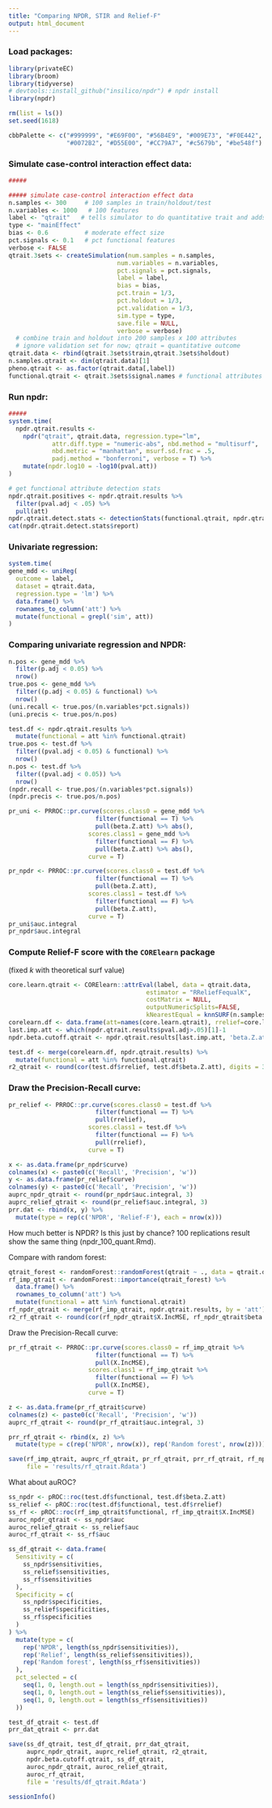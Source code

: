 ```yaml
---
title: "Comparing NPDR, STIR and Relief-F"
output: html_document
---
```


### Load packages:

```r
library(privateEC)
library(broom)
library(tidyverse)
# devtools::install_github("insilico/npdr") # npdr install
library(npdr)

rm(list = ls())
set.seed(1618)

cbbPalette <- c("#999999", "#E69F00", "#56B4E9", "#009E73", "#F0E442", 
                "#0072B2", "#D55E00", "#CC79A7", "#c5679b", "#be548f")
```


### Simulate case-control interaction effect data:

```r
#####

##### simulate case-control interaction effect data 
n.samples <- 300     # 100 samples in train/holdout/test
n.variables <- 1000   # 100 features
label <- "qtrait"   # tells simulator to do quantitative trait and adds this colname
type <- "mainEffect"
bias <- 0.6          # moderate effect size
pct.signals <- 0.1   # pct functional features
verbose <- FALSE
qtrait.3sets <- createSimulation(num.samples = n.samples,
                              num.variables = n.variables,
                              pct.signals = pct.signals,
                              label = label,
                              bias = bias,
                              pct.train = 1/3,
                              pct.holdout = 1/3,
                              pct.validation = 1/3,
                              sim.type = type,
                              save.file = NULL,
                              verbose = verbose)
  # combine train and holdout into 200 samples x 100 attributes
  # ignore validation set for now; qtrait = quantitative outcome
qtrait.data <- rbind(qtrait.3sets$train,qtrait.3sets$holdout)
n.samples.qtrait <- dim(qtrait.data)[1]
pheno.qtrait <- as.factor(qtrait.data[,label])
functional.qtrait <- qtrait.3sets$signal.names # functional attributes
```

### Run npdr:

```r
#####
system.time(
  npdr.qtrait.results <- 
    npdr("qtrait", qtrait.data, regression.type="lm", 
            attr.diff.type = "numeric-abs", nbd.method = "multisurf", 
            nbd.metric = "manhattan", msurf.sd.frac = .5, 
            padj.method = "bonferroni", verbose = T) %>%
    mutate(npdr.log10 = -log10(pval.att))
)

# get functional attribute detection stats
npdr.qtrait.positives <- npdr.qtrait.results %>%
  filter(pval.adj < .05) %>%
  pull(att)
npdr.qtrait.detect.stats <- detectionStats(functional.qtrait, npdr.qtrait.positives)
cat(npdr.qtrait.detect.stats$report)

```

### Univariate regression:

```r
system.time(
gene_mdd <- uniReg(
  outcome = label, 
  dataset = qtrait.data, 
  regression.type = 'lm') %>%
  data.frame() %>%
  rownames_to_column('att') %>%
  mutate(functional = grepl('sim', att))
)
```

### Comparing univariate regression and NPDR:

```r
n.pos <- gene_mdd %>%
  filter(p.adj < 0.05) %>%
  nrow()
true.pos <- gene_mdd %>%
  filter((p.adj < 0.05) & functional) %>%
  nrow()
(uni.recall <- true.pos/(n.variables*pct.signals))
(uni.precis <- true.pos/n.pos)

test.df <- npdr.qtrait.results %>%
  mutate(functional = att %in% functional.qtrait) 
true.pos <- test.df %>%
  filter((pval.adj < 0.05) & functional) %>%
  nrow()
n.pos <- test.df %>%
  filter((pval.adj < 0.05)) %>%
  nrow()
(npdr.recall <- true.pos/(n.variables*pct.signals))
(npdr.precis <- true.pos/n.pos)

pr_uni <- PRROC::pr.curve(scores.class0 = gene_mdd %>%
                        filter(functional == T) %>%
                        pull(beta.Z.att) %>% abs(),
                      scores.class1 = gene_mdd %>%
                        filter(functional == F) %>%
                        pull(beta.Z.att) %>% abs(),
                      curve = T)

pr_npdr <- PRROC::pr.curve(scores.class0 = test.df %>%
                        filter(functional == T) %>%
                        pull(beta.Z.att),
                      scores.class1 = test.df %>%
                        filter(functional == F) %>%
                        pull(beta.Z.att),
                      curve = T)
pr_uni$auc.integral
pr_npdr$auc.integral
```


### Compute Relief-F score with the `CORElearn` package
(fixed $k$ with theoretical surf value)

```r
core.learn.qtrait <- CORElearn::attrEval(label, data = qtrait.data,
                                      estimator = "RReliefFequalK",
                                      costMatrix = NULL,
                                      outputNumericSplits=FALSE,
                                      kNearestEqual = knnSURF(n.samples.qtrait,.5))
corelearn.df <- data.frame(att=names(core.learn.qtrait), rrelief=core.learn.qtrait)
last.imp.att <- which(npdr.qtrait.results$pval.adj>.05)[1]-1
npdr.beta.cutoff.qtrait <- npdr.qtrait.results[last.imp.att, 'beta.Z.att']

test.df <- merge(corelearn.df, npdr.qtrait.results) %>%
  mutate(functional = att %in% functional.qtrait)
r2_qtrait <- round(cor(test.df$rrelief, test.df$beta.Z.att), digits = 3)
```


### Draw the Precision-Recall curve:

```r
pr_relief <- PRROC::pr.curve(scores.class0 = test.df %>%
                        filter(functional == T) %>%
                        pull(rrelief),
                      scores.class1 = test.df %>%
                        filter(functional == F) %>%
                        pull(rrelief),
                      curve = T)

x <- as.data.frame(pr_npdr$curve)
colnames(x) <- paste0(c('Recall', 'Precision', 'w'))
y <- as.data.frame(pr_relief$curve)
colnames(y) <- paste0(c('Recall', 'Precision', 'w'))
auprc_npdr_qtrait <- round(pr_npdr$auc.integral, 3)
auprc_relief_qtrait <- round(pr_relief$auc.integral, 3)
prr.dat <- rbind(x, y) %>%
  mutate(type = rep(c('NPDR', 'Relief-F'), each = nrow(x)))
```






How much better is NPDR? Is this just by chance? 100 replications result show the same thing (npdr_100_quant.Rmd).

Compare with random forest:

```r
qtrait_forest <- randomForest::randomForest(qtrait ~ ., data = qtrait.data, importance = T)
rf_imp_qtrait <- randomForest::importance(qtrait_forest) %>%
  data.frame() %>%
  rownames_to_column('att') %>%
  mutate(functional = att %in% functional.qtrait)
rf_npdr_qtrait <- merge(rf_imp_qtrait, npdr.qtrait.results, by = 'att')
r2_rf_qtrait <- round(cor(rf_npdr_qtrait$X.IncMSE, rf_npdr_qtrait$beta.Z.att), 3)

```

Draw the Precision-Recall curve:

```r
pr_rf_qtrait <- PRROC::pr.curve(scores.class0 = rf_imp_qtrait %>% 
                        filter(functional == T) %>% 
                        pull(X.IncMSE), 
                      scores.class1 = rf_imp_qtrait %>% 
                        filter(functional == F) %>% 
                        pull(X.IncMSE), 
                      curve = T)

z <- as.data.frame(pr_rf_qtrait$curve) 
colnames(z) <- paste0(c('Recall', 'Precision', 'w'))
auprc_rf_qtrait <- round(pr_rf_qtrait$auc.integral, 3)

prr_rf_qtrait <- rbind(x, z) %>% 
  mutate(type = c(rep('NPDR', nrow(x)), rep('Random forest', nrow(z))))

save(rf_imp_qtrait, auprc_rf_qtrait, pr_rf_qtrait, prr_rf_qtrait, rf_npdr_qtrait, r2_rf_qtrait, 
     file = 'results/rf_qtrait.Rdata')
```


What about auROC?

```r
ss_npdr <- pROC::roc(test.df$functional, test.df$beta.Z.att)
ss_relief <- pROC::roc(test.df$functional, test.df$rrelief)
ss_rf <- pROC::roc(rf_imp_qtrait$functional, rf_imp_qtrait$X.IncMSE)
auroc_npdr_qtrait <- ss_npdr$auc
auroc_relief_qtrait <- ss_relief$auc
auroc_rf_qtrait <- ss_rf$auc

ss_df_qtrait <- data.frame(
  Sensitivity = c(
    ss_npdr$sensitivities,
    ss_relief$sensitivities,
    ss_rf$sensitivities
  ),
  Specificity = c(
    ss_npdr$specificities,
    ss_relief$specificities,
    ss_rf$specificities
  )
) %>%
  mutate(type = c(
    rep('NPDR', length(ss_npdr$sensitivities)),
    rep('Relief', length(ss_relief$sensitivities)),
    rep('Random forest', length(ss_rf$sensitivities))
  ),
  pct_selected = c(
    seq(1, 0, length.out = length(ss_npdr$sensitivities)),
    seq(1, 0, length.out = length(ss_relief$sensitivities)),
    seq(1, 0, length.out = length(ss_rf$sensitivities))
  ))
```


```r
test_df_qtrait <- test.df
prr_dat_qtrait <- prr.dat

save(ss_df_qtrait, test_df_qtrait, prr_dat_qtrait,
     auprc_npdr_qtrait, auprc_relief_qtrait, r2_qtrait,
     npdr.beta.cutoff.qtrait, ss_df_qtrait,
     auroc_npdr_qtrait, auroc_relief_qtrait,
     auroc_rf_qtrait, 
     file = 'results/df_qtrait.Rdata')
```


```r
sessionInfo()
```